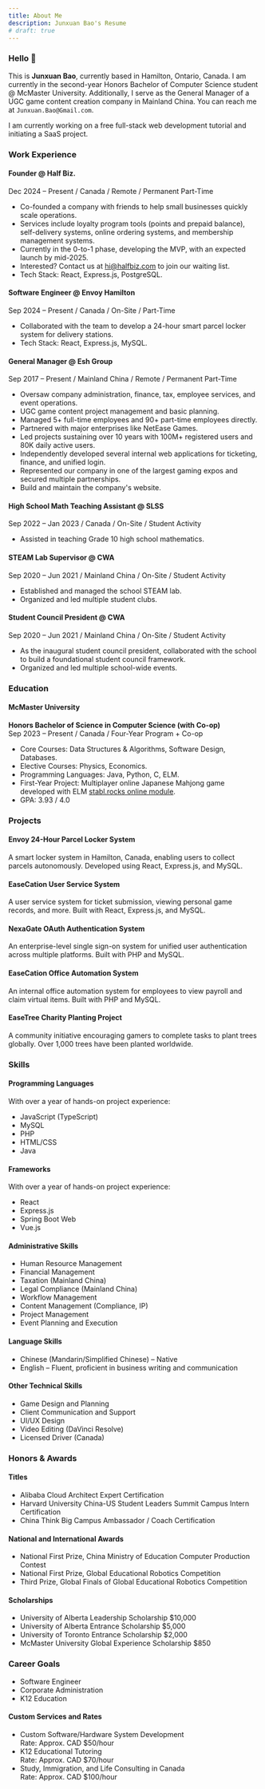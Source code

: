 ```yaml
---
title: About Me
description: Junxuan Bao's Resume
# draft: true
---
```


### Hello 👋 
This is **Junxuan Bao**, currently based in Hamilton, Ontario, Canada. I am currently in the second-year Honors Bachelor of Computer Science student @ McMaster University. Additionally, I serve as the General Manager of a UGC game content creation company in Mainland China. You can reach me at `Junxuan.Bao@Gmail.com`.

I am currently working on a free full-stack web development tutorial and initiating a SaaS project.

### Work Experience
#### Founder @ Half Biz.
Dec 2024 – Present / Canada / Remote / Permanent Part-Time
- Co-founded a company with friends to help small businesses quickly scale operations.
- Services include loyalty program tools (points and prepaid balance), self-delivery systems, online ordering systems, and membership management systems.
- Currently in the 0-to-1 phase, developing the MVP, with an expected launch by mid-2025.
- Interested? Contact us at hi@halfbiz.com to join our waiting list.
- Tech Stack: React, Express.js, PostgreSQL.

#### Software Engineer @ Envoy Hamilton
Sep 2024 – Present / Canada / On-Site / Part-Time
- Collaborated with the team to develop a 24-hour smart parcel locker system for delivery stations.
- Tech Stack: React, Express.js, MySQL.

#### General Manager @ Esh Group
Sep 2017 – Present / Mainland China / Remote / Permanent Part-Time
- Oversaw company administration, finance, tax, employee services, and event operations.
- UGC game content project management and basic planning.
- Managed 5+ full-time employees and 90+ part-time employees directly.
- Partnered with major enterprises like NetEase Games.
- Led projects sustaining over 10 years with 100M+ registered users and 80K daily active users.
- Independently developed several internal web applications for ticketing, finance, and unified login.
- Represented our company in one of the largest gaming expos and secured multiple partnerships.
- Build and maintain the company's website.

#### High School Math Teaching Assistant @ SLSS
Sep 2022 – Jan 2023 / Canada / On-Site / Student Activity
- Assisted in teaching Grade 10 high school mathematics.

#### STEAM Lab Supervisor @ CWA
Sep 2020 – Jun 2021 / Mainland China / On-Site / Student Activity
- Established and managed the school STEAM lab.
- Organized and led multiple student clubs.

#### Student Council President @ CWA
Sep 2020 – Jun 2021 / Mainland China / On-Site / Student Activity
- As the inaugural student council president, collaborated with the school to build a foundational student council framework.
- Organized and led multiple school-wide events.

### Education
#### McMaster University
**Honors Bachelor of Science in Computer Science (with Co-op)**  
Sep 2023 – Present / Canada / Four-Year Program + Co-op
- Core Courses: Data Structures & Algorithms, Software Design, Databases.
- Elective Courses: Physics, Economics.
- Programming Languages: Java, Python, C, ELM.
- First-Year Project: Multiplayer online Japanese Mahjong game developed with ELM [stabl.rocks online module](https://stabl.rocks/ShowModulePublish?modulePublishId=c7557a7e-004b-446d-97a1-412233bdf9fc).
- GPA: 3.93 / 4.0

### Projects
#### Envoy 24-Hour Parcel Locker System
A smart locker system in Hamilton, Canada, enabling users to collect parcels autonomously. Developed using React, Express.js, and MySQL.

#### EaseCation User Service System
A user service system for ticket submission, viewing personal game records, and more. Built with React, Express.js, and MySQL.

#### NexaGate OAuth Authentication System
An enterprise-level single sign-on system for unified user authentication across multiple platforms. Built with PHP and MySQL.

#### EaseCation Office Automation System
An internal office automation system for employees to view payroll and claim virtual items. Built with PHP and MySQL.

#### EaseTree Charity Planting Project
A community initiative encouraging gamers to complete tasks to plant trees globally. Over 1,000 trees have been planted worldwide.

### Skills
#### Programming Languages
With over a year of hands-on project experience:
- JavaScript (TypeScript)
- MySQL
- PHP
- HTML/CSS
- Java

#### Frameworks
With over a year of hands-on project experience:
- React
- Express.js
- Spring Boot Web
- Vue.js

#### Administrative Skills
- Human Resource Management
- Financial Management
- Taxation (Mainland China)
- Legal Compliance (Mainland China)
- Workflow Management
- Content Management (Compliance, IP)
- Project Management
- Event Planning and Execution

#### Language Skills
- Chinese (Mandarin/Simplified Chinese) – Native
- English – Fluent, proficient in business writing and communication

#### Other Technical Skills
- Game Design and Planning
- Client Communication and Support
- UI/UX Design
- Video Editing (DaVinci Resolve)
- Licensed Driver (Canada)

### Honors & Awards
#### Titles
- Alibaba Cloud Architect Expert Certification
- Harvard University China-US Student Leaders Summit Campus Intern Certification
- China Think Big Campus Ambassador / Coach Certification

#### National and International Awards
- National First Prize, China Ministry of Education Computer Production Contest
- National First Prize, Global Educational Robotics Competition
- Third Prize, Global Finals of Global Educational Robotics Competition

#### Scholarships
- University of Alberta Leadership Scholarship $10,000
- University of Alberta Entrance Scholarship $5,000
- University of Toronto Entrance Scholarship $2,000
- McMaster University Global Experience Scholarship $850

### Career Goals
- Software Engineer
- Corporate Administration
- K12 Education

#### Custom Services and Rates
- Custom Software/Hardware System Development  
   Rate: Approx. CAD $50/hour
- K12 Educational Tutoring  
   Rate: Approx. CAD $70/hour
- Study, Immigration, and Life Consulting in Canada  
   Rate: Approx. CAD $100/hour